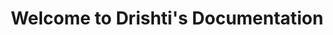 ---
title: Welcome to Drishti's Documentation
template: splash
hero:
  tagline: so that you can understand everything
  image:
    file: ../../assets/nerd.png
  actions:
    - text: Continue
      link: intro
      icon: right-arrow
    - text: Github Organization
      link: https://github.com/epicshi
      icon: external
      variant: minimal
---